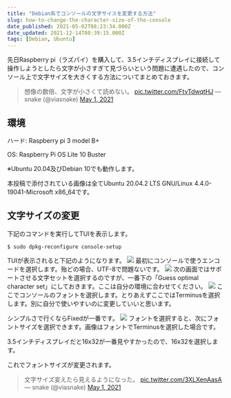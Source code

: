```yaml
---
title: "Debian系でコンソールの文字サイスを変更する方法"
slug: how-to-change-the-character-size-of-the-console
date_published: 2021-05-02T08:23:34.000Z
date_updated: 2021-12-14T08:39:15.000Z
tags: [Debian, Ubuntu]
---
```


先日Raspberry pi（ラズパイ）を購入して、3.5インチディスプレイに接続して操作しようとしたら文字が小さすぎて見づらいという問題に遭遇したので、コンソール上で文字サイズを大きくする方法についてまとめておきます。

> 想像の数倍、文字が小さくて読めない。 [pic.twitter.com/FtvTdwqtHJ](https://t.co/FtvTdwqtHJ)
> &mdash; snake (@viasnake) [May 1, 2021](https://twitter.com/viasnake/status/1388369771872194562?ref_src=twsrc%5Etfw)

## 環境

ハード: Raspberry pi 3 model B+

OS: Raspberry Pi OS Lite 10 Buster

※Ubuntu 20.04及びDebian 10でも動作します。

本投稿で添付されている画像は全てUbuntu 20.04.2 LTS GNU/Linux 4.4.0-19041-Microsoft x86_64です。

## 文字サイズの変更

下記のコマンドを実行してTUIを表示します。

    $ sudo dpkg-reconfigure console-setup

TUIが表示されると下記のようになります。
![](https://i.imgur.com/5R42MNa.png)
最初にコンソールで使うエンコードを選択します。殆どの場合、UTF-8で問題ないです。
![](https://i.imgur.com/4QYvoZG.png)
次の画面ではサポートさせる文字セットを選択するのですが、一番下の「Guess optimal character set」にしておきます。ここは自分の環境に合わせてください。
![](https://i.imgur.com/CHnkSBB.png)
ここでコンソールのフォントを選択します。とりあえずここではTerminusを選択します。別に自分で使いやすいのに変更していいと思います。

シンプルさで行くならFixedが一番です。
![](https://i.imgur.com/dqjTNIF.png)
フォントを選択すると、次にフォントサイズを選択できます。画像はフォントでTerminusを選択した場合です。

3.5インチディスプレイだと16x32が一番見やすかったので、16x32を選択します。

これでフォントサイズが変更されます。

> 文字サイズ変えたら見えるようになった。 [pic.twitter.com/3XLXenAasA](https://t.co/3XLXenAasA)
> &mdash; snake (@viasnake) [May 1, 2021](https://twitter.com/viasnake/status/1388377449134579717?ref_src=twsrc%5Etfw)
